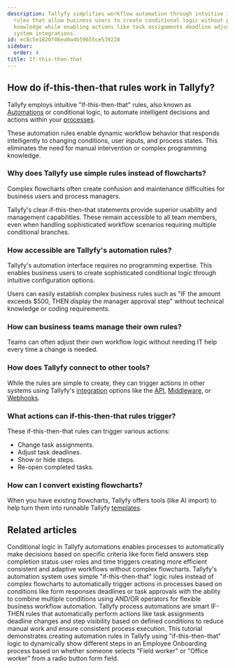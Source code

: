 ```yaml
---
description: Tallyfy simplifies workflow automation through intuitive if-this-then-that
  rules that allow business users to create conditional logic without programming
  knowledge while enabling actions like task assignments deadline adjustments and
  system integrations.
id: ec8c5e1820f86ea0a4b59655ce539228
sidebar:
  order: 4
title: If-this-then-that
---
```


## How do if-this-then-that rules work in Tallyfy?

Tallyfy employs intuitive "If-this-then-that" rules, also known as [Automations](/products/pro/documenting/templates/automations/) or conditional logic, to automate intelligent decisions and actions within your [processes](/products/pro/tracking-and-tasks/processes/).

These automation rules enable dynamic workflow behavior that responds intelligently to changing conditions, user inputs, and process states. This eliminates the need for manual intervention or complex programming knowledge.

### Why does Tallyfy use simple rules instead of flowcharts?

Complex flowcharts often create confusion and maintenance difficulties for business users and process managers.

Tallyfy's clear if-this-then-that statements provide superior usability and management capabilities. These remain accessible to all team members, even when handling sophisticated workflow scenarios requiring multiple conditional branches.

<lite-vimeo videoid="905736451"></lite-vimeo>

### How accessible are Tallyfy's automation rules?

Tallyfy's automation interface requires no programming expertise. This enables business users to create sophisticated conditional logic through intuitive configuration options.

Users can easily establish complex business rules such as "IF the amount exceeds $500, THEN display the manager approval step" without technical knowledge or coding requirements.

### How can business teams manage their own rules?

Teams can often adjust their own workflow logic without needing IT help every time a change is needed.

### How does Tallyfy connect to other tools?

While the rules are simple to create, they can trigger actions in other systems using Tallyfy's [integration](/products/pro/integrations/) options like the [API](/products/pro/integrations/open-api/), [Middleware](/products/pro/integrations/middleware/), or [Webhooks](/products/pro/integrations/webhooks/).

### What actions can if-this-then-that rules trigger?

These if-this-then-that rules can trigger various actions:

*   Change task assignments.
*   Adjust task deadlines.
*   Show or hide steps.
*   Re-open completed tasks.

### How can I convert existing flowcharts?

When you have existing flowcharts, Tallyfy offers tools (like AI import) to help turn them into runnable Tallyfy [templates](/products/pro/documenting/templates/).


## Related articles
<CardGrid>
<LinkTitleCard header="<b>Automations > Conditionals</b>" href="/products/pro/documenting/templates/automations/conditionals/" > Conditional logic in Tallyfy automations enables processes to automatically make decisions based on specific criteria like form field answers step completion status user roles and time triggers creating more efficient consistent and adaptive workflows without complex flowcharts. </LinkTitleCard>
<LinkTitleCard header="<b>Automations > Logic operations explained</b>" href="/products/pro/documenting/templates/automations/logic-explained/" > Tallyfy's automation system uses simple "if-this-then-that" logic rules instead of complex flowcharts to automatically trigger actions in processes based on conditions like form responses deadlines or task approvals with the ability to combine multiple conditions using AND/OR operators for flexible business workflow automation. </LinkTitleCard>
<LinkTitleCard header="<b>Templates > Automations</b>" href="/products/pro/documenting/templates/automations/" > Tallyfy process automations are smart IF-THEN rules that automatically perform actions like task assignments deadline changes and step visibility based on defined conditions to reduce manual work and ensure consistent process execution. </LinkTitleCard>
<LinkTitleCard header="<b>Tutorials > Create an automation</b>" href="/products/pro/tutorials/how-can-tallyfy-automate-and-streamline-my-processes/" > This tutorial demonstrates creating automation rules in Tallyfy using "if-this-then-that" logic to dynamically show different steps in an Employee Onboarding process based on whether someone selects "Field worker" or "Office worker" from a radio button form field. </LinkTitleCard>
</CardGrid>